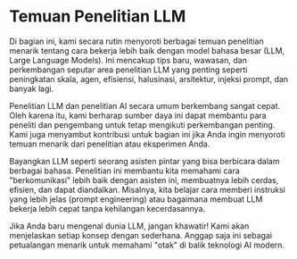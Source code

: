 
# Temuan Penelitian LLM


Di bagian ini, kami secara rutin menyoroti berbagai temuan penelitian menarik tentang cara bekerja lebih baik dengan model bahasa besar (LLM, Large Language Models). Ini mencakup tips baru, wawasan, dan perkembangan seputar area penelitian LLM yang penting seperti peningkatan skala, agen, efisiensi, halusinasi, arsitektur, injeksi prompt, dan banyak lagi.

Penelitian LLM dan penelitian AI secara umum berkembang sangat cepat. Oleh karena itu, kami berharap sumber daya ini dapat membantu para peneliti dan pengembang untuk tetap mengikuti perkembangan penting. Kami juga menyambut kontribusi untuk bagian ini jika Anda ingin menyoroti temuan menarik dari penelitian atau eksperimen Anda.

Bayangkan LLM seperti seorang asisten pintar yang bisa berbicara dalam berbagai bahasa. Penelitian ini membantu kita memahami cara "berkomunikasi" lebih baik dengan asisten ini, membuatnya lebih cerdas, efisien, dan dapat diandalkan. Misalnya, kita belajar cara memberi instruksi yang lebih jelas (prompt engineering) atau bagaimana membuat LLM bekerja lebih cepat tanpa kehilangan kecerdasannya.

Jika Anda baru mengenal dunia LLM, jangan khawatir! Kami akan menjelaskan setiap konsep dengan sederhana. Anggap saja ini sebagai petualangan menarik untuk memahami "otak" di balik teknologi AI modern.

<ContentFileNames section="research" lang="en"/>

